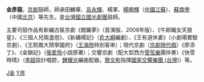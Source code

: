 {{unreferenced|time=2014-03-05}}

'''金彥龍'''{{bd||||}}，[[京劇|京劇]]鼓師，師承田麟華、[[呂永輝|呂永輝]]、楊軍、[[楊曉輝|楊曉輝]]（[[中國|中國]][[江蘇|江蘇]]）、[[蘇煥學|蘇煥學]]（中國[[北京|北京]]）等先生。是[[台灣|台灣]][[國立國光劇團|國立國光劇團]]鼓師。

主要司鼓作品有新編古裝京劇《閻羅夢》（首演版、2008年版）、《牛郎織女天狼星》、《三個人兒兩盞燈》、《新繡襦記》（[[俞大綱|俞大綱]]編劇）、《王有道休妻》（小劇場實驗京劇）、《王熙鳳大鬧寧國府》（[[王海玲|王海玲]]特別客串）；現代京劇（[[京劇現代戲|京劇現代戲]]）《廖添丁》、《金鎖記》（[[張愛玲|張愛玲]]小說原著）；交響京劇（配大型西方[[管弦樂|管弦樂]]團伴奏）《快雪時晴》（[[李超|李超]]設計唱腔，[[鍾耀光|鍾耀光]]編曲配器，[[簡文彬|簡文彬]]指揮[[國家交響樂團_(台灣)|國家交響樂團 (台灣)]]）等。

[[Category:台灣京劇鼓師|J金]]
[[Category:金姓|Y彦]]